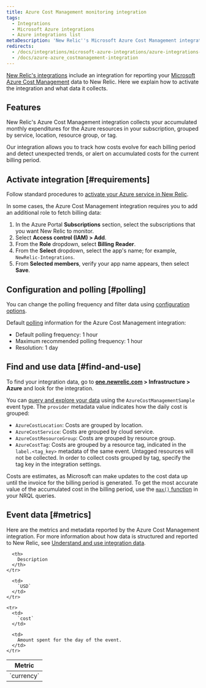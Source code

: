 ```yaml
---
title: Azure Cost Management monitoring integration
tags:
  - Integrations
  - Microsoft Azure integrations
  - Azure integrations list
metaDescription: 'New Relic''s Microsoft Azure Cost Management integration: what data it reports and how to enable it.'
redirects:
  - /docs/integrations/microsoft-azure-integrations/azure-integrations-list/azure-cost-management-monitoring-integration
  - /docs/azure-azure_costmanagement-integration
---
```


[New Relic's integrations](/docs/infrastructure/integrations-getting-started/getting-started/introduction-infrastructure-integrations) include an integration for reporting your [Microsoft Azure Cost Management](https://docs.microsoft.com/en-us/azure/cost-management/) data to New Relic. Here we explain how to activate the integration and what data it collects.

## Features

New Relic's Azure Cost Management integration collects your accumulated monthly expenditures for the Azure resources in your subscription, grouped by service, location, resource group, or tag.

Our integration allows you to track how costs evolve for each billing period and detect unexpected trends, or alert on accumulated costs for the current billing period.

## Activate integration [#requirements]

Follow standard procedures to [activate your Azure service in New Relic](/docs/infrastructure/microsoft-azure-integrations/getting-started/activate-azure-integrations).

In some cases, the Azure Cost Management integration requires you to add an additional role to fetch billing data:

1. In the Azure Portal **Subscriptions** section, select the subscriptions that you want New Relic to monitor.
2. Select **Access control (IAM) > Add**.
3. From the **Role** dropdown, select **Billing** **Reader**.
4. From the **Select** dropdown, select the app's name; for example, `NewRelic-Integrations`.
5. From **Selected members**, verify your app name appears, then select **Save**.

## Configuration and polling [#polling]

You can change the polling frequency and filter data using [configuration options](/docs/integrations/new-relic-integrations/getting-started/configure-polling-frequency-data-collection-cloud-integrations).

Default [polling](/docs/infrastructure/microsoft-azure-integrations/azure-integrations-list/azure-polling-intervals-infrastructure-integrations) information for the Azure Cost Management integration:

* Default polling frequency: 1 hour
* Maximum recommended polling frequency: 1 hour
* Resolution: 1 day

## Find and use data [#find-and-use]

To find your integration data, go to **[one.newrelic.com](http://one.newrelic.com) > Infrastructure > Azure** and look for the integration.

You can [query and explore your data](/docs/using-new-relic/data/understand-data/query-new-relic-data) using the `AzureCostManagementSample` event type. The `provider` metadata value indicates how the daily cost is grouped:

* `AzureCostLocation`: Costs are grouped by location.
* `AzureCostService`: Costs are grouped by cloud service.
* `AzureCostResourceGroup`: Costs are grouped by resource group.
* `AzureCostTag`: Costs are grouped by a resource tag, indicated in the `label.<tag_key>` metadata of the same event. Untagged resources will not be collected. In order to collect costs grouped by tag, specify the tag key in the integration settings.

Costs are estimates, as Microsoft can make updates to the cost data up until the invoice for the billing period is generated. To get the most accurate value of the accumulated cost in the billing period, use the [`max()` function](/docs/insights/nrql-new-relic-query-language/nrql-reference/nrql-syntax-components-functions#func-max) in your NRQL queries.

## Event data [#metrics]

Here are the metrics and metadata reported by the Azure Cost Management integration. For more information about how data is structured and reported to New Relic, see [Understand and use integration data](/docs/infrastructure/integrations-getting-started/getting-started/understand-integration-data-data-types#metric).

<table>
  <thead>
    <tr>
      <th style={{ width: "290px" }}>
        Metric
      </th>

      <th>
        Description
      </th>
    </tr>
  </thead>

  <tbody>
    <tr>
      <td>
        `currency`
      </td>

      <td>
        `USD`
      </td>
    </tr>

    <tr>
      <td>
        `cost`
      </td>

      <td>
        Amount spent for the day of the event.
      </td>
    </tr>
  </tbody>
</table>
